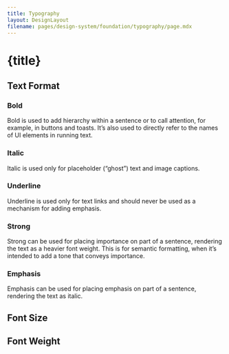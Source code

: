```yaml
---
title: Typography
layout: DesignLayout
filename: pages/design-system/foundation/typography/page.mdx
---
```



# {title}


## Text Format

### Bold

Bold is used to add hierarchy within a sentence or to call attention, for example, in buttons and toasts. 
It’s also used to directly refer to the names of UI elements in running text.

<BoldView />

### Italic

Italic is used only for placeholder (“ghost”) text and image captions.

<ItalicView />

### Underline

Underline is used only for text links and should never be used as a mechanism for adding emphasis.

<UnderlineView />

### Strong

Strong can be used for placing importance on part of a sentence, rendering the text as a heavier font weight. 
This is for semantic formatting, when it’s intended to add a tone that conveys importance.

<StrongView />

### Emphasis

Emphasis can be used for placing emphasis on part of a sentence, rendering the text as italic.

<EmphasisView />


## Font Size

<FontSizeView />


## Font Weight 

<FontWeightView />



